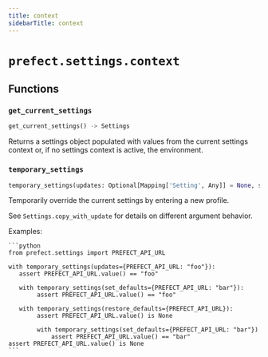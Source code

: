 ```yaml
---
title: context
sidebarTitle: context
---
```


# `prefect.settings.context`

## Functions

### `get_current_settings` <sup><a href="https://github.com/PrefectHQ/prefect/blob/main/src/prefect/settings/context.py#L10" target="_blank"><Icon icon="github" style="width: 14px; height: 14px;" /></a></sup>

```python
get_current_settings() -> Settings
```


Returns a settings object populated with values from the current settings context
or, if no settings context is active, the environment.


### `temporary_settings` <sup><a href="https://github.com/PrefectHQ/prefect/blob/main/src/prefect/settings/context.py#L25" target="_blank"><Icon icon="github" style="width: 14px; height: 14px;" /></a></sup>

```python
temporary_settings(updates: Optional[Mapping['Setting', Any]] = None, set_defaults: Optional[Mapping['Setting', Any]] = None, restore_defaults: Optional[Iterable['Setting']] = None) -> Generator[Settings, None, None]
```


Temporarily override the current settings by entering a new profile.

See `Settings.copy_with_update` for details on different argument behavior.

Examples:

    ```python
    from prefect.settings import PREFECT_API_URL

    with temporary_settings(updates={PREFECT_API_URL: "foo"}):
       assert PREFECT_API_URL.value() == "foo"

       with temporary_settings(set_defaults={PREFECT_API_URL: "bar"}):
            assert PREFECT_API_URL.value() == "foo"

       with temporary_settings(restore_defaults={PREFECT_API_URL}):
            assert PREFECT_API_URL.value() is None

            with temporary_settings(set_defaults={PREFECT_API_URL: "bar"})
                assert PREFECT_API_URL.value() == "bar"
    assert PREFECT_API_URL.value() is None
    ```

